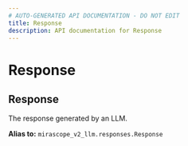 ```yaml
---
# AUTO-GENERATED API DOCUMENTATION - DO NOT EDIT
title: Response
description: API documentation for Response
---
```


# Response

## <ApiType type="Alias" path="calls/structured_call/Response" symbolName="Response" /> Response

The response generated by an LLM.


**Alias to:** `mirascope_v2_llm.responses.Response`
